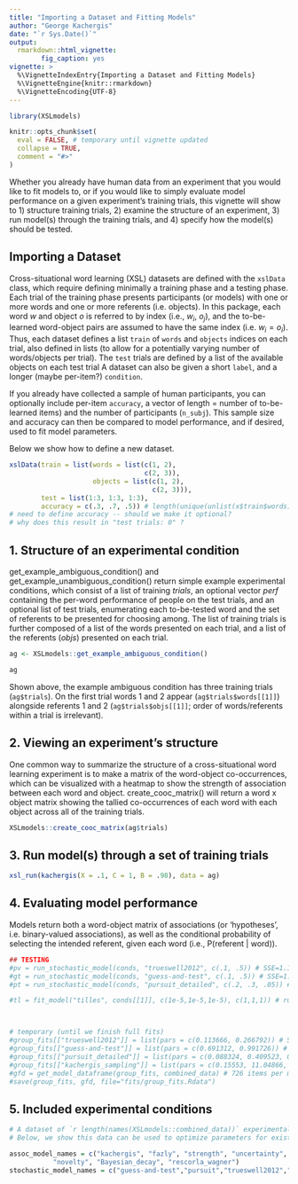 ```yaml
---
title: "Importing a Dataset and Fitting Models"
author: "George Kachergis"
date: "`r Sys.Date()`"
output:
  rmarkdown::html_vignette:
        fig_caption: yes
vignette: >
  %\VignetteIndexEntry{Importing a Dataset and Fitting Models}
  %\VignetteEngine{knitr::rmarkdown}
  %\VignetteEncoding{UTF-8}
---
```



```r
library(XSLmodels)

knitr::opts_chunk$set(
  eval = FALSE, # temporary until vignette updated
  collapse = TRUE,
  comment = "#>"
)
```

Whether you already have human data from an experiment that you would like to fit models to, or if you would like to simply evaluate model performance on a given experiment's training trials, this vignette will show to 1) structure training trials, 2) examine the structure of an experiment, 3) run model(s) through the training trials, and 4) specify how the model(s) should be tested.

## Importing a Dataset

Cross-situational word learning (XSL) datasets are defined with the `xslData` class, which require defining minimally a training phase and a testing phase.
Each trial of the training phase presents participants (or models) with one or more words and one or more referents (i.e. objects).
In this package, each word $w$ and object $o$ is referred to by index (i.e., $w_i$, $o_j$), and the to-be-learned word-object pairs are assumed to have the same index (i.e. $w_i = o_i$).
Thus, each dataset defines a list `train` of `words` and `objects` indices on each trial, also defined in lists (to allow for a potentially varying number of words/objects per trial).
The `test` trials are defined by a list of the available objects on each test trial
A dataset can also be given a short `label`, and a longer (maybe per-item?) `condition`.

If you already have collected a sample of human participants, you can optionally include per-item `accuracy`, a vector of length = number of to-be-learned items) and the number of participants (`n_subj`).
This sample size and accuracy can then be compared to model performance, and if desired, used to fit model parameters.

Below we show how to define a new dataset.

```r
xslData(train = list(words = list(c(1, 2), 
                                  c(2, 3)),
                     objects = list(c(1, 2),
                                    c(2, 3))),
        test = list(1:3, 1:3, 1:3),
        accuracy = c(.3, .7, .5)) # length(unique(unlist(x$train$words))) == length(x$accuracy) is not TRUE
# need to define accuracy -- should we make it optional?
# why does this result in "test trials: 0" ?
```


## 1. Structure of an experimental condition

get_example_ambiguous_condition() and get_example_unambiguous_condition() return simple example experimental conditions, which consist of a list of training *trials*, an optional vector *perf* containing the per-word performance of people on the test trials, and an optional list of test trials, enumerating each to-be-tested word and the set of referents to be presented for choosing among. 
The list of training trials is further composed of a list of the words presented on each trial, and a list of the referents (*objs*) presented on each trial.

```r
ag <- XSLmodels::get_example_ambiguous_condition()

ag
```

Shown above, the example ambiguous condition has three training trials (`ag$trials`). 
On the first trial words 1 and 2 appear (`ag$trials$words[[1]]`) alongside referents 1 and 2 (`ag$trials$objs[[1]]`; order of words/referents within a trial is irrelevant).

## 2. Viewing an experiment's structure

One common way to summarize the structure of a cross-situational word learning experiment is to make a matrix of the word-object co-occurrences, which can be visualized with a heatmap to show the strength of association between each word and object.
create_cooc_matrix() will return a word x object matrix showing the tallied co-occurrences of each word with each object across all of the training trials.

```r
XSLmodels::create_cooc_matrix(ag$trials)
```


## 3. Run model(s) through a set of training trials

```r
xsl_run(kachergis(X = .1, C = 1, B = .98), data = ag)
```


## 4. Evaluating model performance

Models return both a word-object matrix of associations (or 'hypotheses', i.e. binary-valued associations), as well as the conditional probability of selecting the intended referent, given each word (i.e., P(referent | word)).

```r
## TESTING
#pv = run_stochastic_model(conds, "trueswell2012", c(.1, .5)) # SSE=1.18
#gt = run_stochastic_model(conds, "guess-and-test", c(.1, .5)) # SSE=1.14
#pt = run_stochastic_model(conds, "pursuit_detailed", c(.2, .3, .05)) # SSE=4.06

#tl = fit_model("tilles", conds[[1]], c(1e-5,1e-5,1e-5), c(1,1,1)) # run_model



# temporary (until we finish full fits)
#group_fits[["trueswell2012"]] = list(pars = c(0.113666, 0.266792)) # SSE=.879
#group_fits[["guess-and-test"]] = list(pars = c(0.691312, 0.991726)) # SSE=.884
#group_fits[["pursuit_detailed"]] = list(pars = c(0.088324, 0.409523, 0.000059)) # SSE = 0.996
#group_fits[["kachergis_sampling"]] = list(pars = c(0.15553, 11.04866, 0.99260)) # SSE = 0.407
#gfd = get_model_dataframe(group_fits, combined_data) # 726 items per model
#save(group_fits, gfd, file="fits/group_fits.Rdata")

```


## 5. Included experimental conditions

```r
# A dataset of `r length(names(XSLmodels::combined_data))` experimental conditions is included in the package in XSLmodels::combined_data.
# Below, we show this data can be used to optimize parameters for existing models in the package.

assoc_model_names = c("kachergis", "fazly", "strength", "uncertainty", 
           "novelty", "Bayesian_decay", "rescorla_wagner")
stochastic_model_names = c("guess-and-test","pursuit","trueswell2012","kachergis_sampling")

```

